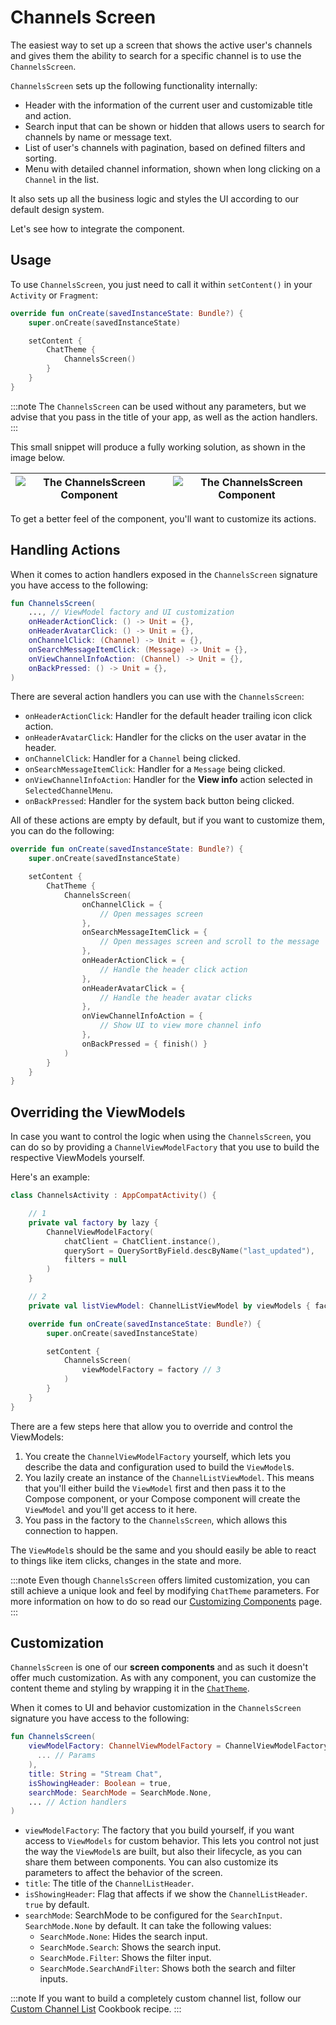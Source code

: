 # Channels Screen

The easiest way to set up a screen that shows the active user's channels and gives them the ability to search for a specific channel is to use the `ChannelsScreen`.

`ChannelsScreen` sets up the following functionality internally:

* Header with the information of the current user and customizable title and action.
* Search input that can be shown or hidden that allows users to search for channels by name or message text.
* List of user's channels with pagination, based on defined filters and sorting.
* Menu with detailed channel information, shown when long clicking on a `Channel` in the list.

It also sets up all the business logic and styles the UI according to our default design system.

Let's see how to integrate the component.

## Usage

To use `ChannelsScreen`, you just need to call it within `setContent()` in your `Activity` or `Fragment`:

```kotlin
override fun onCreate(savedInstanceState: Bundle?) {
    super.onCreate(savedInstanceState)

    setContent {
        ChatTheme {
            ChannelsScreen()
        }
    }
}
```

:::note 
The `ChannelsScreen` can be used without any parameters, but we advise that you pass in the title of your app, as well as the action handlers.
:::

This small snippet will produce a fully working solution, as shown in the image below.

| ![The ChannelsScreen Component](../../assets/compose_default_channels_screen_list_component.png) | ![The ChannelsScreen Component](../../assets/compose_default_channels_screen_actions_component.png) |
|---|---|

To get a better feel of the component, you'll want to customize its actions.

## Handling Actions

When it comes to action handlers exposed in the `ChannelsScreen` signature you have access to the following:

```kotlin
fun ChannelsScreen(
    ..., // ViewModel factory and UI customization
    onHeaderActionClick: () -> Unit = {},
    onHeaderAvatarClick: () -> Unit = {},
    onChannelClick: (Channel) -> Unit = {},
    onSearchMessageItemClick: (Message) -> Unit = {},
    onViewChannelInfoAction: (Channel) -> Unit = {},
    onBackPressed: () -> Unit = {},
)
```

There are several action handlers you can use with the `ChannelsScreen`:

* `onHeaderActionClick`: Handler for the default header trailing icon click action.
* `onHeaderAvatarClick`: Handler for the clicks on the user avatar in the header.
* `onChannelClick`: Handler for a `Channel` being clicked.
* `onSearchMessageItemClick`: Handler for a `Message` being clicked.
* `onViewChannelInfoAction`: Handler for the **View info** action selected in `SelectedChannelMenu`.
* `onBackPressed`: Handler for the system back button being clicked.

All of these actions are empty by default, but if you want to customize them, you can do the following:

```kotlin
override fun onCreate(savedInstanceState: Bundle?) {
    super.onCreate(savedInstanceState)

    setContent {
        ChatTheme {
            ChannelsScreen(
                onChannelClick = {
                    // Open messages screen
                },
                onSearchMessageItemClick = {
                    // Open messages screen and scroll to the message
                },
                onHeaderActionClick = {
                    // Handle the header click action
                },
                onHeaderAvatarClick = {
                    // Handle the header avatar clicks
                },
                onViewChannelInfoAction = {
                    // Show UI to view more channel info
                },
                onBackPressed = { finish() }
            )
        }
    }
}
```

## Overriding the ViewModels

In case you want to control the logic when using the `ChannelsScreen`, you can do so by providing a `ChannelViewModelFactory` that you use to build the respective ViewModels yourself.

Here's an example:

```kotlin
class ChannelsActivity : AppCompatActivity() {

    // 1
    private val factory by lazy {
        ChannelViewModelFactory(
            chatClient = ChatClient.instance(),
            querySort = QuerySortByField.descByName("last_updated"),
            filters = null
        )
    }

    // 2
    private val listViewModel: ChannelListViewModel by viewModels { factory }

    override fun onCreate(savedInstanceState: Bundle?) {
        super.onCreate(savedInstanceState)

        setContent {
            ChannelsScreen(
                viewModelFactory = factory // 3
            )
        }
    }
}
```

There are a few steps here that allow you to override and control the ViewModels:
1. You create the `ChannelViewModelFactory` yourself, which lets you describe the data and configuration used to build the `ViewModel`s.
2. You lazily create an instance of the `ChannelListViewModel`. This means that you'll either build the `ViewModel` first and then pass it to the Compose component, or your Compose component will create the `ViewModel` and you'll get access to it here.
3. You pass in the factory to the `ChannelsScreen`, which allows this connection to happen.

The `ViewModel`s should be the same and you should easily be able to react to things like item clicks, changes in the state and more.

:::note
Even though `ChannelsScreen` offers limited customization, you can still achieve a unique look and feel by modifying `ChatTheme` parameters.
For more information on how to do so read our [Customizing Components](../03-customizing-components.mdx) page.
:::

## Customization

`ChannelsScreen` is one of our **screen components** and as such it doesn't offer much customization. As with any component, you can customize the content theme and styling by wrapping it in the [`ChatTheme`](../03-customizing-components.mdx).

When it comes to UI and behavior customization in the `ChannelsScreen` signature you have access to the following:

```kotlin
fun ChannelsScreen(
    viewModelFactory: ChannelViewModelFactory = ChannelViewModelFactory(
      ... // Params
    ),
    title: String = "Stream Chat",
    isShowingHeader: Boolean = true,
    searchMode: SearchMode = SearchMode.None,
    ... // Action handlers
)
```

* `viewModelFactory`: The factory that you build yourself, if you want access to `ViewModels` for custom behavior. This lets you control not just the way the `ViewModel`s are built, but also their lifecycle, as you can share them between components. You can also customize its parameters to affect the behavior of the screen.
* `title`: The title of the `ChannelListHeader`.
* `isShowingHeader`: Flag that affects if we show the `ChannelListHeader`. `true` by default.
* `searchMode`: SearchMode to be configured for the `SearchInput`. `SearchMode.None` by default. It can take the following values:
  * `SearchMode.None`: Hides the search input.
  * `SearchMode.Search`: Shows the search input.
  * `SearchMode.Filter`: Shows the filter input.
  * `SearchMode.SearchAndFilter`: Shows both the search and filter inputs.

:::note
If you want to build a completely custom channel list, follow our [Custom Channel List](../../04-compose-cookbook/02-custom-channel-list.mdx) Cookbook recipe.
:::
